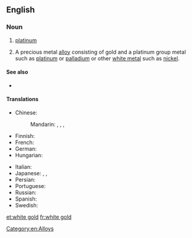 ==English==

===Noun===
{{en-noun|head=[[white]] [[gold]]}}

# {{context|obsolete|lang=en}} [[platinum]]
# A precious metal [[alloy]] consisting of gold and a platinum group metal such as [[platinum]] or [[palladium]] or other [[white metal]] such as [[nickel]].

====See also====
* {{pedia}}

====Translations====
{{trans-top|A precious metal alloy consisting of gold and a platinum group metal}}
* Chinese:
*: Mandarin: {{t+|cmn|白金|tr=báijīn|sc=Hani}}, {{t|cmn|白色黃金|sc=Hani}}, {{t|cmn|白色黄金|tr=báisè huángjīn|sc=Hani}}, {{t|cmn|白色K金|tr=báisè kei jīn|sc=Hani}}
* Finnish: {{t|fi|valkokulta}}
* French: {{t+|fr|or blanc|m}}
* German: {{t|de|Weißgold|n}}
* Hungarian: {{t+|hu|fehérarany}}
{{trans-mid}}
* Italian: {{t|it|oro bianco|m}}
* Japanese: {{t|ja|ホワイトゴールド|tr=howaitogōrudo|sc=Jpan}}, {{t+|ja|白金|tr=はっきん, hakkin|sc=Jpan}}, {{t|ja|白色金|tr=はくしょくきん, hakushokukin|sc=Jpan}}
* Persian: {{t|fa|طلا سفید|tr=talâ-sefid|sc=fa-Arab}}
* Portuguese: {{t|pt|ouro branco|m}}
* Russian: {{t|ru|белое золото|n|tr=béloje zóloto|sc=Cyrl}}
* Spanish: {{t|es|oro blanco|m}}
* Swedish: {{t|sv|vitguld|n}}
{{trans-bottom}}

[[Category:en:Alloys]]

[[et:white gold]]
[[fr:white gold]]